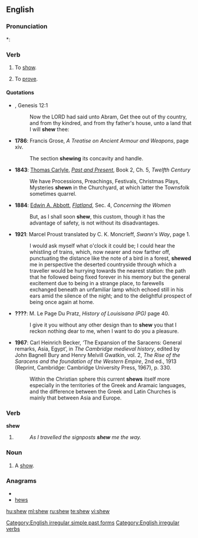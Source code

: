 ==English==

===Pronunciation===
*: {{rhymes|əʊ}}

===Verb===
{{en-verb|shews|shewing|shewed|'''[[shewed]]''' ''or'' '''[[shewn]]'''}}

# {{archaic}} To [[show]].
# To [[prove]].

====Quotations====
* {{RQ:Authorized Version}}, Genesis 12:1
*: Now the LORD had said unto Abram, Get thee out of thy country, and from thy kindred, and from thy father's house, unto a land that I will '''shew''' thee:
* '''1786''': Francis Grose, ''A Treatise on Ancient Armour and Weapons'', page xiv.
*: The section '''shewing''' its concavity and handle.
* '''1843''': [[:w:Thomas Carlyle|Thomas Carlyle]], ''[[:w:Past and Present (book)|Past and Present]]'', Book 2, Ch. 5, ''Twelfth Century''
*: We have Processions, Preachings, Festivals, Christmas Plays, Mysteries '''shewn''' in the Churchyard, at which latter the Townsfolk sometimes quarrel.
* '''1884''': [[w:Edwin A. Abbott|Edwin A. Abbott]], ''[[w:Flatland|Flatland]]'', Sec. 4, ''Concerning the Women''
*: But, as I shall soon '''shew''', this custom, though it has the advantage of safety, is not without its disadvantages.
* '''1921''': Marcel Proust translated by C. K. Moncrieff, ''Swann's Way'', page 1.
*: I would ask myself what o'clock it could be; I could hear the whistling of trains, which, now nearer and now farther off, punctuating the distance like the note of a bird in a forest, '''shewed''' me in perspective the deserted countryside through which a traveller would be hurrying towards the nearest station: the path that he followed being fixed forever in his memory but the general excitement due to being in a strange place, to farewells exchanged beneath an unfamiliar lamp which echoed still in his ears amid the silence of the night; and to the delightful prospect of being once again at home.
* '''????''': M. Le Page Du Pratz, ''History of Louisisana (PG)'' page 40.
*: I give it you without any other design than to '''shew''' you that I reckon nothing dear to me, when I want to do you a pleasure.
* '''1967''': Carl Heinrich Becker, ‘The Expansion of the Saracens: General remarks, Asia, Egypt’, in ''The Cambridge medieval history'', edited by John Bagnell Bury and Henry Melvill Gwatkin, vol. 2, ''The Rise of the Saracens and the foundation of the Western Empire'', 2nd ed., 1913 (Reprint, Cambridge: Cambridge University Press, 1967), p. 330.
*: Within the Christian sphere this current '''shews''' itself more especially in the territories of the Greek and Aramaic languages, and the difference between the Greek and Latin Churches is mainly that between Asia and Europe.

===Verb===
'''shew'''

# {{italbrac|[[East Anglia]] dialect}} {{simple past of|[[show]]}}
#: ''As I travelled the signposts '''shew''' me the way.''

===Noun===
{{en-noun}}

# {{archaic}} A [[show]].

===Anagrams===
* {{alphagram|ehsw}}
* [[hews#English|hews]]

[[Category:English irregular simple past forms]]
[[Category:English irregular verbs]]

[[hu:shew]]
[[ml:shew]]
[[ru:shew]]
[[te:shew]]
[[vi:shew]]